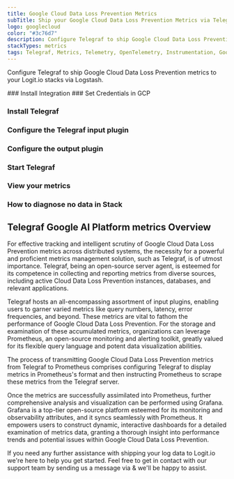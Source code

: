 ```yaml
---
title: Google Cloud Data Loss Prevention Metrics
subTitle: Ship your Google Cloud Data Loss Prevention Metrics via Telegraf to your Logit.io Stack
logo: googlecloud
color: "#3c76d7"
description: Configure Telegraf to ship Google Cloud Data Loss Prevention metrics to Logit.io. Use our Telegraf Google Cloud Data Loss Prevention metrics configuration.
stackTypes: metrics
tags: Telegraf, Metrics, Telemetry, OpenTelemetry, Instrumentation, Google Cloud Data Loss Prevention, Security, Data Protection
---
```


Configure Telegraf to ship Google Cloud Data Loss Prevention metrics to your Logit.io stacks via Logstash.

<Steps>
  ### Install Integration
  <InstallIntegration/>
  ### Set Credentials in GCP

  <SetGCPCredentials intro="Google Cloud Data Loss Prevention, an integral part of Google Cloud, helps organizations protect sensitive data."/>
  
  ### Install Telegraf

  <InstallTelegraf />

  ### Configure the Telegraf input plugin

  <TelegrafStackDriverInput metric_type="dlp.googleapis.com"/>

  ### Configure the output plugin

  <TelegrafOutputPlugin />

  ### Start Telegraf

  <StartTelegraf />

  ### View your metrics
  <LaunchStack stackType="metrics" source="Google_Cloud_Data_Loss_Prevention_Metrics_via_Telegraf" utmMedium="metrics" utmCampaign="telegraf-GoogleCloudDataLossPrevention-metrics" />

  ### How to diagnose no data in Stack

  <DiagnoseNoData />
</Steps>

## Telegraf Google AI Platform metrics Overview

For effective tracking and intelligent scrutiny of Google Cloud Data Loss Prevention metrics across distributed systems, 
the necessity for a powerful and proficient metrics management solution, such as Telegraf, is of utmost importance. 
Telegraf, being an open-source server agent, is esteemed for its competence in collecting and reporting metrics 
from diverse sources, including active Cloud Data Loss Prevention instances, databases, and relevant applications.

Telegraf hosts an all-encompassing assortment of input plugins, enabling users to garner varied metrics like 
query numbers, latency, error frequencies, and beyond. These metrics are vital to fathom the performance of 
Google Cloud Data Loss Prevention. For the storage and examination of these accumulated metrics, organizations 
can leverage Prometheus, an open-source monitoring and alerting toolkit, greatly valued for its flexible 
query language and potent data visualization abilities.

The process of transmitting Google Cloud Data Loss Prevention metrics from Telegraf to Prometheus comprises 
configuring Telegraf to display metrics in Prometheus's format and then instructing Prometheus to scrape 
these metrics from the Telegraf server.

Once the metrics are successfully assimilated into Prometheus, further comprehensive analysis and 
visualization can be performed using Grafana. Grafana is a top-tier open-source platform esteemed 
for its monitoring and observability attributes, and it syncs seamlessly with Prometheus. 
It empowers users to construct dynamic, interactive dashboards for a detailed examination of metrics data, 
granting a thorough insight into performance trends and potential issues within Google Cloud Data Loss Prevention.

If you need any further assistance with shipping your log data to Logit.io we're here to help you get started. 
Feel free to get in contact with our support team by sending us a message via <IntercomButton text="live chat" /> & we'll be happy to assist.